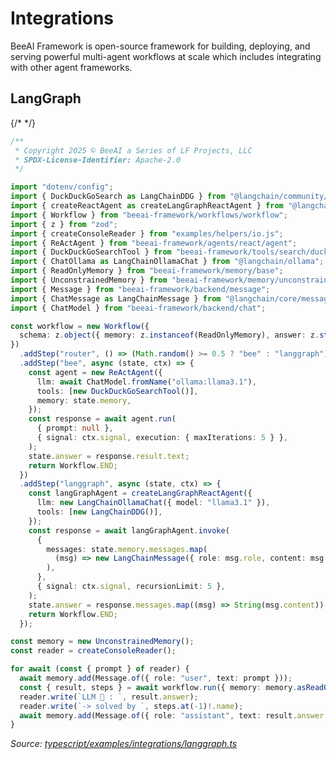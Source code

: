 # Integrations

BeeAI Framework is open-source framework for building, deploying, and serving powerful multi-agent workflows at scale which includes integrating with other agent frameworks.

## LangGraph

{/* <!-- embedme typescript/examples/integrations/langgraph.ts --> */}

```ts
/**
 * Copyright 2025 © BeeAI a Series of LF Projects, LLC
 * SPDX-License-Identifier: Apache-2.0
 */

import "dotenv/config";
import { DuckDuckGoSearch as LangChainDDG } from "@langchain/community/tools/duckduckgo_search";
import { createReactAgent as createLangGraphReactAgent } from "@langchain/langgraph/prebuilt";
import { Workflow } from "beeai-framework/workflows/workflow";
import { z } from "zod";
import { createConsoleReader } from "examples/helpers/io.js";
import { ReActAgent } from "beeai-framework/agents/react/agent";
import { DuckDuckGoSearchTool } from "beeai-framework/tools/search/duckDuckGoSearch";
import { ChatOllama as LangChainOllamaChat } from "@langchain/ollama";
import { ReadOnlyMemory } from "beeai-framework/memory/base";
import { UnconstrainedMemory } from "beeai-framework/memory/unconstrainedMemory";
import { Message } from "beeai-framework/backend/message";
import { ChatMessage as LangChainMessage } from "@langchain/core/messages";
import { ChatModel } from "beeai-framework/backend/chat";

const workflow = new Workflow({
  schema: z.object({ memory: z.instanceof(ReadOnlyMemory), answer: z.string().default("") }),
})
  .addStep("router", () => (Math.random() >= 0.5 ? "bee" : "langgraph"))
  .addStep("bee", async (state, ctx) => {
    const agent = new ReActAgent({
      llm: await ChatModel.fromName("ollama:llama3.1"),
      tools: [new DuckDuckGoSearchTool()],
      memory: state.memory,
    });
    const response = await agent.run(
      { prompt: null },
      { signal: ctx.signal, execution: { maxIterations: 5 } },
    );
    state.answer = response.result.text;
    return Workflow.END;
  })
  .addStep("langgraph", async (state, ctx) => {
    const langGraphAgent = createLangGraphReactAgent({
      llm: new LangChainOllamaChat({ model: "llama3.1" }),
      tools: [new LangChainDDG()],
    });
    const response = await langGraphAgent.invoke(
      {
        messages: state.memory.messages.map(
          (msg) => new LangChainMessage({ role: msg.role, content: msg.text }),
        ),
      },
      { signal: ctx.signal, recursionLimit: 5 },
    );
    state.answer = response.messages.map((msg) => String(msg.content)).join("");
    return Workflow.END;
  });

const memory = new UnconstrainedMemory();
const reader = createConsoleReader();

for await (const { prompt } of reader) {
  await memory.add(Message.of({ role: "user", text: prompt }));
  const { result, steps } = await workflow.run({ memory: memory.asReadOnly() });
  reader.write(`LLM 🤖 : `, result.answer);
  reader.write(`-> solved by `, steps.at(-1)!.name);
  await memory.add(Message.of({ role: "assistant", text: result.answer }));
}

```

_Source: [typescript/examples/integrations/langgraph.ts](https://github.com/i-am-bee/beeai-framework/blob/main/typescript/examples/integrations/langgraph.ts)_
